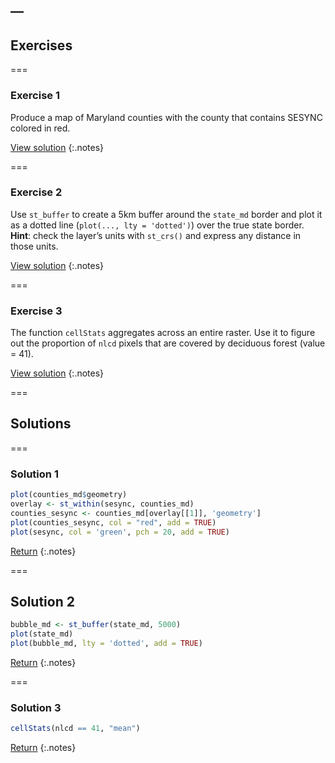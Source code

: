 ---
---

## Exercises

===

### Exercise 1

Produce a map of Maryland counties with the county that contains SESYNC colored in red.

[View solution](#solution-1)
{:.notes}

===

### Exercise 2

Use `st_buffer` to create a 5km buffer around the `state_md` border and plot it as a dotted line (`plot(..., lty = 'dotted')`) over the true state border. **Hint**: check the layer's units with `st_crs()` and express any distance in those units.

[View solution](#solution-2)
{:.notes}

===

### Exercise 3

The function `cellStats` aggregates across an entire raster. Use it to figure out the proportion of `nlcd` pixels that are covered by deciduous forest (value = 41).

[View solution](#solution-3)
{:.notes}

===

## Solutions

===

### Solution 1

```r
plot(counties_md$geometry)
overlay	<- st_within(sesync, counties_md)
counties_sesync <- counties_md[overlay[[1]], 'geometry']
plot(counties_sesync, col = "red", add = TRUE)
plot(sesync, col = 'green', pch = 20, add = TRUE)
```

[Return](#exercise-1)
{:.notes}

===

## Solution 2

```r
bubble_md <- st_buffer(state_md, 5000)
plot(state_md)
plot(bubble_md, lty = 'dotted', add = TRUE)
```

[Return](#exercise-2)
{:.notes}

===

### Solution 3

```r
cellStats(nlcd == 41, "mean")
```

[Return](#exercise-3)
{:.notes}
